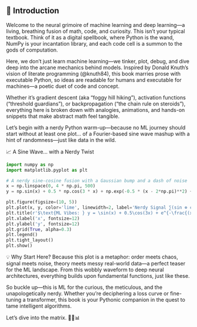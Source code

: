 ## 🚀 Introduction

Welcome to the neural grimoire of machine learning and deep learning—a living, breathing fusion of math, code, and curiosity. This isn’t your typical textbook. Think of it as a digital spellbook, where Python is the wand, NumPy is your incantation library, and each code cell is a summon to the gods of computation.

Here, we don’t just learn machine learning—we tinker, plot, debug, and dive deep into the arcane mechanics behind models. Inspired by Donald Knuth’s vision of literate programming (@knuth84), this book marries prose with executable Python, so ideas are readable for humans and executable for machines—a poetic duet of code and concept.

Whether it’s gradient descent (aka "foggy hill hiking"), activation functions ("threshold guardians"), or backpropagation ("the chain rule on steroids"), everything here is broken down with analogies, animations, and hands-on snippets that make abstract math feel tangible.

Let’s begin with a nerdy Python warm-up—because no ML journey should start without at least one plot... of a Fourier-based sine wave mashup with a hint of randomness—just like data in the wild.

📈 A Sine Wave... with a Nerdy Twist

```python

import numpy as np
import matplotlib.pyplot as plt

# A nerdy sine-cosine fusion with a Gaussian bump and a dash of noise
x = np.linspace(0, 4 * np.pi, 500)
y = np.sin(x) + 0.5 * np.cos(3 * x) + np.exp(-0.5 * (x - 2*np.pi)**2) + 0.1 * np.random.randn(len(x))

plt.figure(figsize=(10, 5))
plt.plot(x, y, color='lime', linewidth=2, label='Nerdy Signal ∑(sin ⊕ cos ⊕ Gaussian ⊕ noise)')
plt.title(r'$\text{ML Vibes: } y = \sin(x) + 0.5\cos(3x) + e^{-\frac{(x-2\pi)^2}{2}} + \epsilon$', fontsize=16)
plt.xlabel('x', fontsize=12)
plt.ylabel('y', fontsize=12)
plt.grid(True, alpha=0.3)
plt.legend()
plt.tight_layout()
plt.show()
```


💡 Why Start Here?
Because this plot is a metaphor: order meets chaos, signal meets noise, theory meets messy real-world data—a perfect teaser for the ML landscape. From this wobbly waveform to deep neural architectures, everything builds upon fundamental functions, just like these.

So buckle up—this is ML for the curious, the meticulous, and the unapologetically nerdy. Whether you're deciphering a loss curve or fine-tuning a transformer, this book is your Pythonic companion in the quest to tame intelligent algorithms.

Let's dive into the matrix. 🧠🐍📊